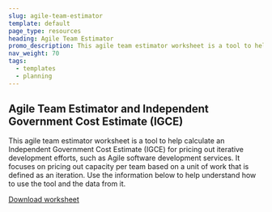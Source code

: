 ```yaml
---
slug: agile-team-estimator
template: default
page_type: resources
heading: Agile Team Estimator
promo_description: This agile team estimator worksheet is a tool to help calculate an Independent Government Cost Estimate (IGCE) 
nav_weight: 70
tags:
  - templates
  - planning
---
```

## Agile Team Estimator and Independent Government Cost Estimate (IGCE)

This agile team estimator worksheet is a tool to help calculate an Independent Government Cost Estimate (IGCE) for pricing out iterative development efforts, such as Agile software development services. It focuses on pricing out capacity per team based on a unit of work that is defined as an iteration. Use the information below to help understand how to use the tool and the data from it.

[Download worksheet](/assets/files/Template%20IGCE%20-%20Agile%20Team%20Estimator.xlsx)

